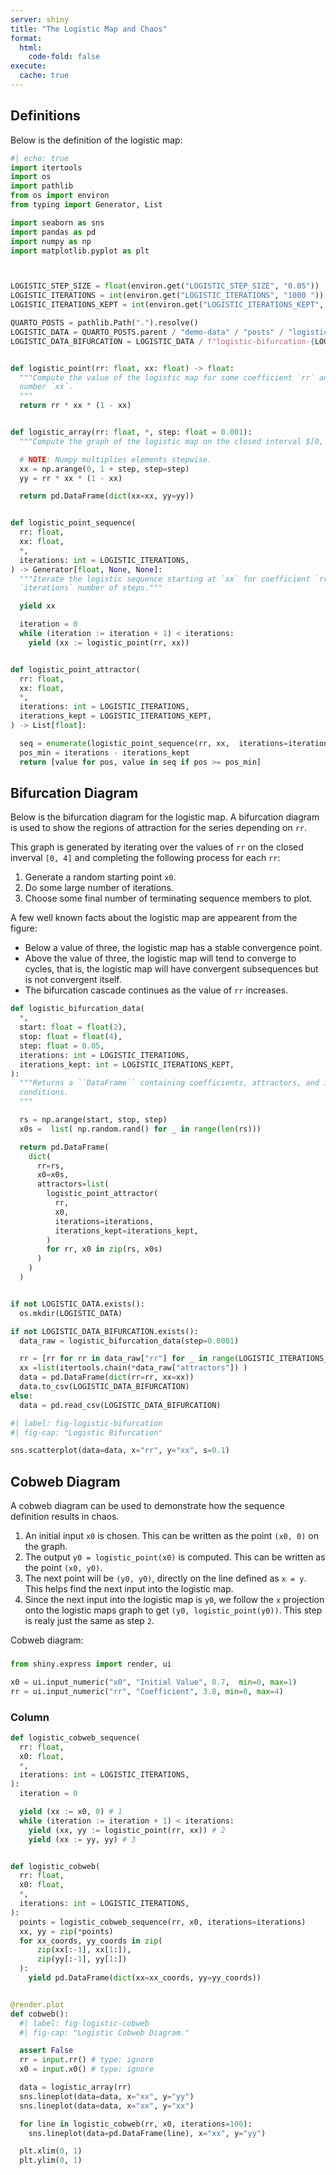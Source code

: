 ```yaml
---
server: shiny
title: "The Logistic Map and Chaos"
format:
  html:
    code-fold: false
execute:
  cache: true
---
```



## Definitions

Below is the definition of the logistic map:

```python
#| echo: true
import itertools
import os
import pathlib
from os import environ
from typing import Generator, List

import seaborn as sns
import pandas as pd
import numpy as np
import matplotlib.pyplot as plt



LOGISTIC_STEP_SIZE = float(environ.get("LOGISTIC_STEP_SIZE", "0.05"))
LOGISTIC_ITERATIONS = int(environ.get("LOGISTIC_ITERATIONS", "1000 "))
LOGISTIC_ITERATIONS_KEPT = int(environ.get("LOGISTIC_ITERATIONS_KEPT", "100"))

QUARTO_POSTS = pathlib.Path(".").resolve()
LOGISTIC_DATA = QUARTO_POSTS.parent / "demo-data" / "posts" / "logistic_data"
LOGISTIC_DATA_BIFURCATION = LOGISTIC_DATA / f"logistic-bifurcation-{LOGISTIC_ITERATIONS}-{LOGISTIC_STEP_SIZE}.csv"


def logistic_point(rr: float, xx: float) -> float:
  """Compute the value of the logistic map for some coefficient `rr` and 
  number `xx`.
  """
  return rr * xx * (1 - xx) 


def logistic_array(rr: float, *, step: float = 0.001):
  """Compute the graph of the logistic map on the closed interval $[0, 1]$."""

  # NOTE: Numpy multiplies elements stepwise.
  xx = np.arange(0, 1 + step, step=step)
  yy = rr * xx * (1 - xx)

  return pd.DataFrame(dict(xx=xx, yy=yy))


def logistic_point_sequence(
  rr: float,
  xx: float,
  *,
  iterations: int = LOGISTIC_ITERATIONS,
) -> Generator[float, None, None]:
  """Iterate the logistic sequence starting at `xx` for coefficient `rr` for
  `iterations` number of steps."""

  yield xx 

  iteration = 0
  while (iteration := iteration + 1) < iterations:
    yield (xx := logistic_point(rr, xx))


def logistic_point_attractor(
  rr: float,
  xx: float,
  *,
  iterations: int = LOGISTIC_ITERATIONS,
  iterations_kept = LOGISTIC_ITERATIONS_KEPT,
) -> List[float]:

  seq = enumerate(logistic_point_sequence(rr, xx,  iterations=iterations)) 
  pos_min = iterations - iterations_kept 
  return [value for pos, value in seq if pos >= pos_min]


```


## Bifurcation Diagram

Below is the bifurcation diagram for the logistic map. A bifurcation diagram
is used to show the regions of attraction for the series depending on `rr`.

This graph is generated by iterating over the values of `rr` on the closed 
inverval `[0, 4]` and completing the following process for each `rr`:

1. Generate a random starting point `x0`.
2. Do some large number of iterations.
3. Choose some final number of terminating sequence members to plot.

A few well known facts about the logistic map are appearent from the figure:

- Below a value of three, the logistic map has a stable convergence point. 
- Above the value of three, the logistic map will tend to converge to cycles,
  that is, the logistic map will have convergent subsequences but is not 
  convergent itself.
- The bifurcation cascade continues as the value of ``rr`` increases.

```python
def logistic_bifurcation_data(
  *,
  start: float = float(2), 
  stop: float = float(4),
  step: float = 0.05,
  iterations: int = LOGISTIC_ITERATIONS,
  iterations_kept: int = LOGISTIC_ITERATIONS_KEPT,
):
  """Returns a ``DataFrame`` containing coefficients, attractors, and initial
  conditions.
  """

  rs = np.arange(start, stop, step)
  x0s =  list( np.random.rand() for _ in range(len(rs)))

  return pd.DataFrame(
    dict(
      rr=rs,
      x0=x0s,
      attractors=list(
        logistic_point_attractor(
          rr, 
          x0,
          iterations=iterations,
          iterations_kept=iterations_kept,
        )
        for rr, x0 in zip(rs, x0s)
      ) 
    )
  )


if not LOGISTIC_DATA.exists():
  os.mkdir(LOGISTIC_DATA)

if not LOGISTIC_DATA_BIFURCATION.exists():
  data_raw = logistic_bifurcation_data(step=0.0001)

  rr = [rr for rr in data_raw["rr"] for _ in range(LOGISTIC_ITERATIONS_KEPT)] 
  xx =list(itertools.chain(*data_raw["attractors"]) )
  data = pd.DataFrame(dict(rr=rr, xx=xx))
  data.to_csv(LOGISTIC_DATA_BIFURCATION)
else:
  data = pd.read_csv(LOGISTIC_DATA_BIFURCATION)
```

```python
#| label: fig-logistic-bifurcation
#| fig-cap: "Logistic Bifurcation"

sns.scatterplot(data=data, x="rr", y="xx", s=0.1)
```


## Cobweb Diagram

A cobweb diagram can be used to demonstrate how the sequence definition results
in chaos. 

1. An initial input ``x0`` is chosen. This can be written as the point 
   ``(x0, 0)`` on the graph.
2. The output ``y0 = logistic_point(x0)`` is computed. This can be written as 
   the point ``(x0, y0)``.
3. The next point will be ``(y0, y0)``, directly on the line defined as
   ``x = y``. This helps find the next input into the logistic map.
4. Since the next input into the logistic map is ``y0``, we follow the ``x``
   projection onto the logistic maps graph to get ``(y0, logistic_point(y0))``.
   This step is realy just the same as step ``2``.

Cobweb diagram:


### {.sidebar}

```python
from shiny.express import render, ui

x0 = ui.input_numeric("x0", "Initial Value", 0.7,  min=0, max=1)
rr = ui.input_numeric("rr", "Coefficient", 3.8, min=0, max=4)
```


### Column

```python
def logistic_cobweb_sequence(
  rr: float,
  x0: float,
  *, 
  iterations: int = LOGISTIC_ITERATIONS,
):
  iteration = 0 

  yield (xx := x0, 0) # 1
  while (iteration := iteration + 1) < iterations:
    yield (xx, yy := logistic_point(rr, xx)) # 2
    yield (xx := yy, yy) # 3


def logistic_cobweb(
  rr: float,
  x0: float,
  *,
  iterations: int = LOGISTIC_ITERATIONS,
):
  points = logistic_cobweb_sequence(rr, x0, iterations=iterations)
  xx, yy = zip(*points) 
  for xx_coords, yy_coords in zip(
      zip(xx[:-1], xx[1:]),
      zip(yy[:-1], yy[1:])
  ):
    yield pd.DataFrame(dict(xx=xx_coords, yy=yy_coords))


@render.plot
def cobweb():
  #| label: fig-logistic-cobweb
  #| fig-cap: "Logistic Cobweb Diagram."

  assert False
  rr = input.rr() # type: ignore
  x0 = input.x0() # type: ignore

  data = logistic_array(rr)
  sns.lineplot(data=data, x="xx", y="yy")
  sns.lineplot(data=data, x="xx", y="xx")

  for line in logistic_cobweb(rr, x0, iterations=100):
    sns.lineplot(data=pd.DataFrame(line), x="xx", y="yy")

  plt.xlim(0, 1)
  plt.ylim(0, 1)
```




